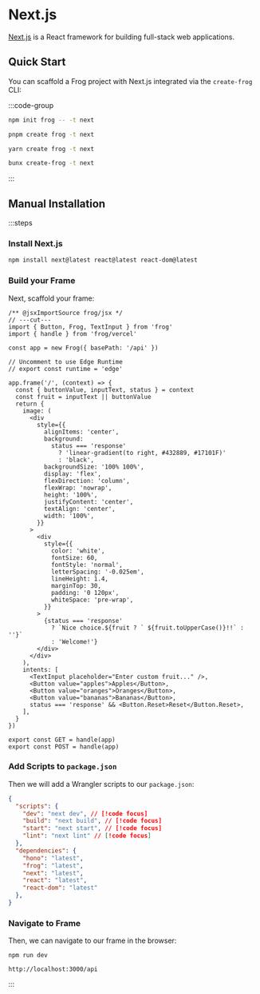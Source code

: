 # Next.js

[Next.js](https://nextjs.org/docs) is a React framework for building full-stack web applications.

## Quick Start

You can scaffold a Frog project with Next.js integrated via the `create-frog` CLI:

:::code-group

```bash [npm]
npm init frog -- -t next
```

```bash [pnpm]
pnpm create frog -t next
```

```bash [yarn]
yarn create frog -t next
```

```bash [bun]
bunx create-frog -t next
```

:::

## Manual Installation

:::steps

### Install Next.js

```bash
npm install next@latest react@latest react-dom@latest
```

### Build your Frame

Next, scaffold your frame:

```tsx twoslash [app/api/[[...routes]]/route.tsx]
/** @jsxImportSource frog/jsx */
// ---cut---
import { Button, Frog, TextInput } from 'frog'
import { handle } from 'frog/vercel'

const app = new Frog({ basePath: '/api' })

// Uncomment to use Edge Runtime
// export const runtime = 'edge'

app.frame('/', (context) => {
  const { buttonValue, inputText, status } = context
  const fruit = inputText || buttonValue
  return {
    image: (
      <div
        style={{
          alignItems: 'center',
          background:
            status === 'response'
              ? 'linear-gradient(to right, #432889, #17101F)'
              : 'black',
          backgroundSize: '100% 100%',
          display: 'flex',
          flexDirection: 'column',
          flexWrap: 'nowrap',
          height: '100%',
          justifyContent: 'center',
          textAlign: 'center',
          width: '100%',
        }}
      >
        <div
          style={{
            color: 'white',
            fontSize: 60,
            fontStyle: 'normal',
            letterSpacing: '-0.025em',
            lineHeight: 1.4,
            marginTop: 30,
            padding: '0 120px',
            whiteSpace: 'pre-wrap',
          }}
        >
          {status === 'response'
            ? `Nice choice.${fruit ? ` ${fruit.toUpperCase()}!!` : ''}`
            : 'Welcome!'}
        </div>
      </div>
    ),
    intents: [
      <TextInput placeholder="Enter custom fruit..." />,
      <Button value="apples">Apples</Button>,
      <Button value="oranges">Oranges</Button>,
      <Button value="bananas">Bananas</Button>,
      status === 'response' && <Button.Reset>Reset</Button.Reset>,
    ],
  }
})

export const GET = handle(app)
export const POST = handle(app)
```

### Add Scripts to `package.json`

Then we will add a Wrangler scripts to our `package.json`:

```json
{
  "scripts": {
    "dev": "next dev", // [!code focus]
    "build": "next build", // [!code focus]
    "start": "next start", // [!code focus]
    "lint": "next lint" // [!code focus]
  },
  "dependencies": {
    "hono": "latest",
    "frog": "latest",
    "next": "latest",
    "react": "latest",
    "react-dom": "latest"
  },
}

```

### Navigate to Frame

Then, we can navigate to our frame in the browser:

`npm run dev`

`http://localhost:3000/api`

:::